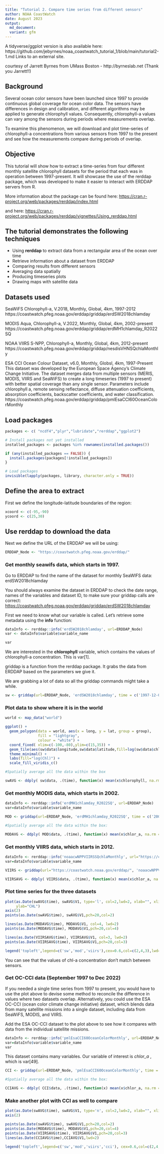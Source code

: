 ```yaml
---
title: "Tutorial 2. Compare time series from different sensors"
author: NOAA CoastWatch
date: August 2023
output:
  md_document:
  variant: gfm
---
```


A tidyverse/ggplot version is also available here: https://github.com/jebyrnes/noaa_coastwatch_tutorial_1/blob/main/tutorial2-1.md
Links to an external site.

courtesy of Jarrett Byrnes from UMass Boston - http://byrneslab.net  (Thank you Jarrett!!)

## Background
Several ocean color sensors have been launched since 1997 to provide continuous global coverage for ocean color data. The sensors have differences in design and calibration, and different algorithms may be applied to generate chlorophyll values. Consequently, chlorophyll-a values can vary among the sensors during periods where measurements overlap.

To examine this phenomenon, we will download and plot time-series of chlorophyll-a concentrations from various sensors from 1997 to the present and see how the measurements compare during periods of overlap.


## Objective
This tutorial will show how to extract a time-series from four different monthly satellite chlorophyll datasets for the period that each was in operation between 1997-present. It will showcase the use of the rerddap package, which was developed to make it easier to interact with ERDDAP servers from R.

More information about the package can be found here:
[https://cran.r-project.org/web/packages/rerddap/index.html]([https://cran.r-project.org/web/packages/rerddap/index.html)

and here: [https://cran.r-project.org/web/packages/rerddap/vignettes/Using_rerddap.html](https://cran.r-project.org/web/packages/rerddap/vignettes/Using_rerddap.html)

## The tutorial demonstrates the following techniques

- Using **rerddap** to extract data from a rectangular area of the ocean over time
- Retrieve information about a dataset from ERDDAP
- Comparing results from different sensors
- Averaging data spatially
- Producing timeseries plots
- Drawing maps with satellite data


## Datasets used

SeaWiFS Chlorophyll-a, V.2018, Monthly, Global, 4km, 1997-2012
https://coastwatch.pfeg.noaa.gov/erddap/griddap/erdSW2018chlamday

MODIS Aqua, Chlorophyll-a, V.2022, Monthly, Global, 4km, 2002-present
https://coastwatch.pfeg.noaa.gov/erddap/griddap/erdMH1chlamday_R2022SQ

NOAA VIIRS S-NPP, Chlorophyll-a, Monthly, Global, 4km, 2012-present
https://coastwatch.pfeg.noaa.gov/erddap/griddap/nesdisVHNSQchlaMonthly

ESA CCI Ocean Colour Dataset, v6.0, Monthly, Globsl, 4km, 1997-Present
This dataset was developed by the European Space Agency's Climate Change Initiative. The dataset merges data from multiple sensors (MERIS, MODIS, VIIRS and SeaWiFS) to create a long timeseries (1997 to present) with better spatial coverage than any single sensor. Parameters include chlorophyll a, remote sensing reflectance, diffuse attenuation coefficients, absorption coefficients, backscatter coefficients, and water classification.
https://coastwatch.pfeg.noaa.gov/erddap/griddap/pmlEsaCCI60OceanColorMonthly


## Load packages

```r

packages <- c( "ncdf4","plyr","lubridate","rerddap","ggplot2")

# Install packages not yet installed
installed_packages <- packages %in% rownames(installed.packages())

if (any(installed_packages == FALSE)) {
  install.packages(packages[!installed_packages])
}

# Load packages 
invisible(lapply(packages, library, character.only = TRUE))

```

## Define the area to extract

First we define the longitude-latitude boundaries of the region:

```r
xcoord <- c(-95,-90)
ycoord <- c(25,30)
```


## Use rerddap to download the data

Next we define the URL of the ERDDAP we will be using:

```r

ERDDAP_Node <- "https://coastwatch.pfeg.noaa.gov/erddap/"
```

### Get monthly seawifs data, which starts in 1997.
Go to ERDDAP to find the name of the dataset for monthly SeaWIFS data: erdSW2018chlamday

You should always examine the dataset in ERDDAP to check the date range, names of the variables and dataset ID, to make sure your griddap calls are correct:
[https://coastwatch.pfeg.noaa.gov/erddap/griddap/erdSW2018chlamday](https://coastwatch.pfeg.noaa.gov/erddap/griddap/erdSW2018chlamday)


First we need to know what our variable is called. Let's retrieve some metadata using the **info** function:

```r
dataInfo <- rerddap::info('erdSW2018chlamday', url=ERDDAP_Node)
var <- dataInfo$variable$variable_name

var
```

We are interested in the **chlorophyll** variable, which contains the values of chlorophyll-a concentration.
This is var[1].

griddap is a function from the rerddap package. It grabs the data from ERDDAP based on the parameters we give it.

We are grabbing a lot of data so all the griddap commands might take a while.

```r
sw <- griddap(url=ERDDAP_Node, 'erdSW2018chlamday', time = c('1997-12-01', '2010-12-01'), latitude = ycoord, longitude = xcoord, fields = var[1] )
```

### Plot data to show where it is in the world
```r
world <- map_data("world")

ggplot() + 
  geom_polygon(data = world, aes(x = long, y = lat, group = group),
               fill = "lightgray",
               colour = "white") + 
  coord_fixed( xlim=c(-100,-80),ylim=c(15,35)) +
  geom_tile(aes(sw$data$longitude,sw$data$latitude,fill=log(sw$data$chlorophyll)))+
  theme_minimal() +
  labs(fill="log(Chl)") +
  scale_fill_viridis_c()
```



```r
#Spatially average all the data within the box

swAVG <- ddply( sw$data, .(time), function(x) mean(x$chlorophyll, na.rm =TRUE) )
```

### Get monthly MODIS data, which starts in 2002.

```r
dataInfo <- rerddap::info('erdMH1chlamday_R2022SQ', url=ERDDAP_Node)
var=dataInfo$variable$variable_name

MOD <- griddap(url=ERDDAP_Node, 'erdMH1chlamday_R2022SQ', time = c('2002-07-16', '2022-12-16'), latitude = ycoord, longitude = xcoord, fields = var[1])

#Spatially average all the data within the box:

MODAVG <- ddply( MOD$data, .(time), function(x) mean(x$chlor_a, na.rm =TRUE) )
```

### Get monthly VIIRS data, which starts in 2012.


```r
dataInfo <- rerddap::info('noaacwNPPVIIRSSQchlaMonthly', url="https://coastwatch.noaa.gov/erddap/")
var=dataInfo$variable$variable_name

VIIRS <- griddap(url="https://coastwatch.noaa.gov/erddap/", 'noaacwNPPVIIRSSQchlaMonthly', time = c('2012-01-02', '2022-12-01'), latitude = ycoord, longitude = xcoord, fields = var)

VIIRSAVG <- ddply( VIIRS$data, .(time), function(x) mean(x$chlor_a, na.rm =TRUE) )
```

### Plot time series for the three datasets


```r
plot(as.Date(swAVG$time), swAVG$V1, type='l', col=2,lwd=2, xlab="", xlim=as.Date(c("1997-12-01","2022-12-01")), ylim=c(0.5,3.5),
     ylab="CHL")
axis(2)
points(as.Date(swAVG$time), swAVG$V1,pch=20,col=2)

lines(as.Date(MODAVG$time), MODAVG$V1, col=4, lwd=2)
points(as.Date(MODAVG$time), MODAVG$V1,pch=20,col=4)

lines(as.Date(VIIRSAVG$time), VIIRSAVG$V1, col=3, lwd=2)
points(as.Date(VIIRSAVG$time), VIIRSAVG$V1,pch=20,col=3)

legend('topleft',legend=c('sw','mod','viirs'),cex=0.6,col=c(2,4,3),lwd=2)
```
 
You can see that the values of chl-a concentration don't match between sensors.


### Get OC-CCI data (September 1997 to Dec 2022)

If you needed a single time series from 1997 to present, you would have to use the plot above to devise some method to reconcile the difference in values where two datasets overlap. Alternatively, you could use the ESA OC-CCI (ocean color climate change initiative) dataset, which blends data from many satellite missions into a single dataset, including data from SeaWiFS, MODIS, and VIIRS.

Add the ESA OC-CCI dataset to the plot above to see how it compares with data from the individual satellite missions.

```r
dataInfo <- rerddap::info('pmlEsaCCI60OceanColorMonthly', url=ERDDAP_Node)
var=dataInfo$variable$variable_name
var
```
This dataset contains many variables. Our variable of interest is *chlor_a* , which is var[49].

```r
CCI <- griddap(url=ERDDAP_Node, 'pmlEsaCCI60OceanColorMonthly', time = c('1997-09-04', '2022-12-01'), latitude = ycoord, longitude = xcoord, fields = var[49] )

#Spatially average all the data within the box:

CCIAVG <- ddply( CCI$data, .(time), function(x) mean(x$chlor_a, na.rm =TRUE) )
```

### Make another plot with CCI as well to compare


```r
plot(as.Date(swAVG$time), swAVG$V1, type='n', col=2,lwd=2, xlab="", xlim=as.Date(c("1997-12-01","2022-12-01")), ylim=c(0.5,3.5), ylab="CHL")
axis(2)

points(as.Date(swAVG$time), swAVG$V1,pch=20,col=2)
points(as.Date(MODAVG$time), MODAVG$V1,pch=20,col=4)
points(as.Date(VIIRSAVG$time), VIIRSAVG$V1,pch=20,col=3)
lines(as.Date(CCIAVG$time),CCIAVG$V1,lwd=2)

legend('topleft',legend=c('sw','mod','viirs','cci'), cex=0.6,col=c(2,4,3,1),pch=c(20,20,20,NA),lty=c(NA,NA,NA,1),lwd=2)  
```
